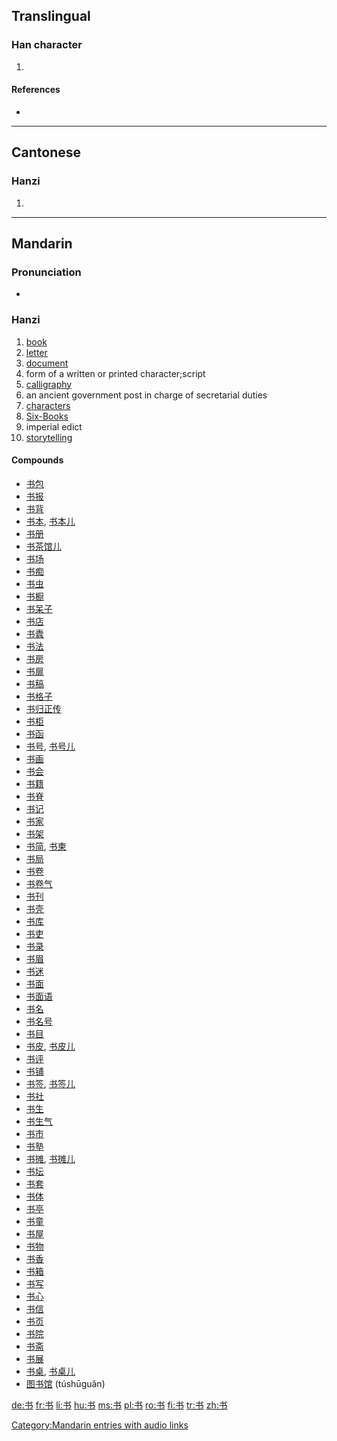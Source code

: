 {{also|書}}
==Translingual==

===Han character===
{{Han char|rn=2|rad=丨|as=03|sn=4|four=|canj=戈木尸 (IDS)}}

# {{defn|Han|sort=丨03}}

====References====
* {{Han ref|kx=0084.071|hdz=10052.050|uh=4E66|ud=20070}}

----

==Cantonese==

===Hanzi===
{{yue-hanzi|jyut=|y=syu1}}

# {{defn|Cantonese}}

----

==Mandarin==

===Pronunciation===
* {{audio|zh-shū.ogg|audio}}

===Hanzi===
{{cmn-hanzi|tra=書|pin=[[qián]] ([[qian2]]), [[shū]] ([[shu1]])|wg=ch'ien<sup>2</sup>, shu<sup>1</sup>}}
{{defn|Mandarin}}

# [[book]]
# [[letter]]
# [[document]]
# form of a written or printed character;script
# [[calligraphy]]
# an ancient government post in charge of secretarial duties
# [[characters]]
# [[Six-Books]]
# imperial edict
# [[storytelling]]

====Compounds====
* [[书包]]
* [[书报]]
* [[书背]]
* [[书本]], [[书本儿]]
* [[书册]]
* [[书茶馆儿]]
* [[书场]]
* [[书痴]]
* [[书虫]]
* [[书橱]]
* [[书呆子]]
* [[书店]]
* [[书蠹]]
* [[书法]]
* [[书房]]
* [[书扉]]
* [[书稿]]
* [[书格子]]
* [[书归正传]]
* [[书柜]]
* [[书函]]
* [[书号]], [[书号儿]]
* [[书画]]
* [[书会]]
* [[书籍]]
* [[书脊]]
* [[书记]]
* [[书家]]
* [[书架]]
* [[书简]], [[书柬]]
* [[书局]]
* [[书卷]]
* [[书卷气]]
* [[书刊]]
* [[书壳]]
* [[书库]]
* [[书吏]]
* [[书录]]
* [[书眉]]
* [[书迷]]
* [[书面]]
* [[书面语]]
* [[书名]]
* [[书名号]]
* [[书目]]
* [[书皮]], [[书皮儿]]
* [[书评]]
* [[书铺]]
* [[书签]], [[书签儿]]
* [[书社]]
* [[书生]]
* [[书生气]]
* [[书市]]
* [[书塾]]
* [[书摊]], [[书摊儿]]
* [[书坛]]
* [[书套]]
* [[书体]]
* [[书亭]]
* [[书童]]
* [[书屋]]
* [[书物]]
* [[书香]]
* [[书箱]]
* [[书写]]
* [[书心]]
* [[书信]]
* [[书页]]
* [[书院]]
* [[书斋]]
* [[书展]]
* [[书桌]], [[书桌儿]]
* [[图书馆]] (túshūguǎn)

[[Category:Mandarin entries with audio links]]

[[de:书]]
[[fr:书]]
[[li:书]]
[[hu:书]]
[[ms:书]]
[[pl:书]]
[[ro:书]]
[[fi:书]]
[[tr:书]]
[[zh:书]]